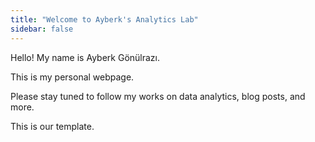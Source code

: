 ```yaml
---
title: "Welcome to Ayberk's Analytics Lab"
sidebar: false 
---
```


Hello! My name is Ayberk Gönülrazı.

This is my personal webpage.

Please stay tuned to follow my works on data analytics, blog posts, and more.

This is our template.
